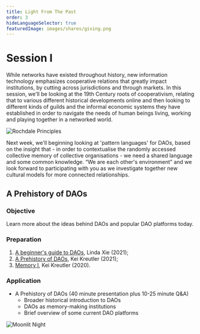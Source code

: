 ```yaml
---
title: Light From The Past
order: 3
hideLanguageSelector: true
featuredImage: images/shares/giving.png
---
```


# Session I

While networks have existed throughout history, new information technology emphasizes cooperative relations that greatly impact institutions, by cutting across jurisdictions and through markets. In this session, we'll be looking at the 19th Century roots of cooperativism, relating that to various different historical developments online and then looking to different kinds of guilds and the informal economic systems they have established in order to navigate the needs of human beings living, working and playing together in a networked world.

<Link to="https://en.wikipedia.org/wiki/Rochdale_Principles">

![Rochdale Principles](/images/build/rochdale.png)

</Link>

Next week, we'll beginning looking at 'pattern languages' for DAOs, based on the insight that - in order to contextualise the randomly accessed collective memory of collective organisations - we need a shared language and some common knowledge. “We are each other's environment” and we look forward to participating with you as we investigate together new cultural models for more connected relationships.

## A Prehistory of DAOs

### Objective

Learn more about the ideas behind DAOs and popular DAO platforms today.

### Preparation

1. [A beginner's guide to DAOs](https://linda.mirror.xyz/Vh8K4leCGEO06_qSGx-vS5lvgUqhqkCz9ut81WwCP2o), Linda Xie (2021); 
2. [A Prehistory of DAOs](https://gnosisguild.mirror.xyz/t4F5rItMw4-mlpLZf5JQhElbDfQ2JRVKAzEpanyxW1Q), Kei Kreutler (2021);  
3. [Memory I](https://ourmachine.net/writing/memory-i/), Kei Kreutler (2020).

### Application

- A Prehistory of DAOs (40 minute presentation plus 10-25 minute Q&A)
    - Broader historical introduction to DAOs
    - DAOs as memory-making institutions
    - Brief overview of some current DAO platforms

![Moonlit Night](/images/build/zodiac_moonlit_night.jpg)